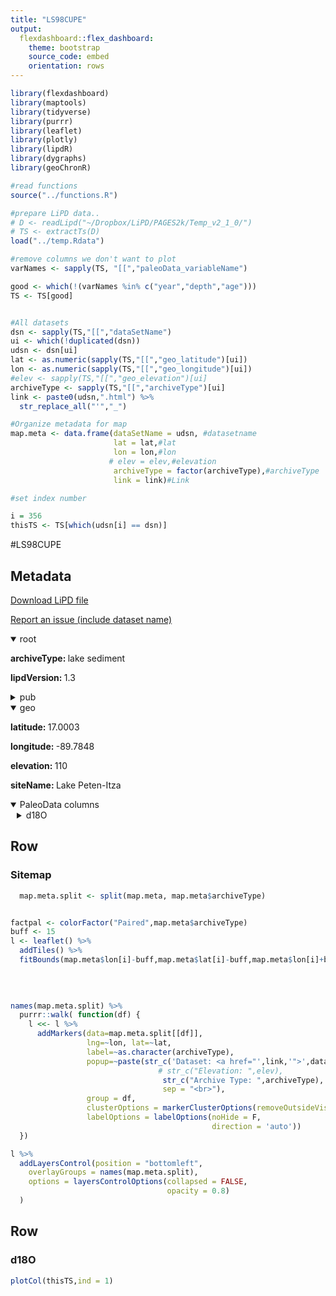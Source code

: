 ```yaml
---
title: "LS98CUPE"
output: 
  flexdashboard::flex_dashboard:
    theme: bootstrap
    source_code: embed
    orientation: rows
---
```


```r
library(flexdashboard)
library(maptools)
library(tidyverse)
library(purrr)
library(leaflet)
library(plotly)
library(lipdR)
library(dygraphs)
library(geoChronR)

#read functions
source("../functions.R")

#prepare LiPD data..
# D <- readLipd("~/Dropbox/LiPD/PAGES2k/Temp_v2_1_0/")
# TS <- extractTs(D)
load("../temp.Rdata")

#remove columns we don't want to plot
varNames <- sapply(TS, "[[","paleoData_variableName")

good <- which(!(varNames %in% c("year","depth","age")))
TS <- TS[good]


#All datasets
dsn <- sapply(TS,"[[","dataSetName")
ui <- which(!duplicated(dsn))
udsn <- dsn[ui]
lat <- as.numeric(sapply(TS,"[[","geo_latitude")[ui])
lon <- as.numeric(sapply(TS,"[[","geo_longitude")[ui])
#elev <- sapply(TS,"[[","geo_elevation")[ui]
archiveType <- sapply(TS,"[[","archiveType")[ui]
link <- paste0(udsn,".html") %>% 
  str_replace_all("'","_")

#Organize metadata for map
map.meta <- data.frame(dataSetName = udsn, #datasetname
                       lat = lat,#lat
                       lon = lon,#lon
                      # elev = elev,#elevation
                       archiveType = factor(archiveType),#archiveType
                       link = link)#Link

#set index number

i = 356
thisTS <- TS[which(udsn[i] == dsn)]
```
#LS98CUPE

Metadata {.sidebar}
-------------------------------------
[Download LiPD file](LS98CUPE.lpd)
            

[Report an issue (include dataset name)](https://github.com/nickmckay/LiPDverse/issues)

<details open style="margin-left: 0px">
<summary>root</summary>
<p style="margin-left: 0px"><strong>archiveType: </strong>lake sediment
<p style="margin-left: 0px"><strong>lipdVersion: </strong>1.3
</details>
<details>
<summary>pub</summary>
<details style="margin-left: 10px">
<summary>pub1</summary>
<p style="margin-left: 10px"><strong>author: </strong>Curtis, Jason H. , Brenner, Mark , Hodell, David A. , Balser, Richard A. , Islebe, Gerald A. , Hooghiemstra, Henry
<p style="margin-left: 10px"><strong>journal: </strong>Journal of Paleolimnology
<p style="margin-left: 10px"><strong>volume: </strong>19
<p style="margin-left: 10px"><strong>pages: </strong>-20
<p style="margin-left: 10px"><strong>pubYear: </strong>1998
<p style="margin-left: 10px"><strong>DOI: </strong>10.1023/A:1007968508262
</details>
</details>
<details open style="margin-left: 0px">
<summary>geo</summary>
<p style="margin-left: 0px"><strong>latitude: </strong>17.0003
<p style="margin-left: 0px"><strong>longitude: </strong>-89.7848
<p style="margin-left: 0px"><strong>elevation: </strong>110
<p style="margin-left: 0px"><strong>siteName: </strong>Lake Peten-Itza
</details>
<details open>
<summary>PaleoData columns</summary>
<details style="margin-left: 10px">
<summary>d18O</summary>
<p style="margin-left: 10px"><strong>TSid: </strong>LS98CUPE
<p style="margin-left: 10px"><strong>variableName: </strong>d18O
<p style="margin-left: 10px"><strong>units: </strong>permil
<p style="margin-left: 10px"><strong>description: </strong>carbonate
<details>
<summary>interpretation</summary>
<details style="margin-left: 20px">
<summary>1</summary>
<p style="margin-left: 20px"><strong>basis: </strong>see above
<p style="margin-left: 20px"><strong>interpDirection: </strong>increase
<p style="margin-left: 20px"><strong>scope: </strong>climate
<p style="margin-left: 20px"><strong>variable: </strong>E/P
</details>
<details style="margin-left: 20px">
<summary>2</summary>
<p style="margin-left: 20px"><strong>basis: </strong>Mean lake water was enriched in 18O by evaporation and was 3.6? greater than mean rainwater.
<p style="margin-left: 20px"><strong>direction: </strong>negative
<p style="margin-left: 20px"><strong>equilibriumEvidence: </strong>Calculated 18O values for aragonite and calcite, precipitated in equilibrium with modern lake water (18Owater = + 2.6‰) at a mean annual temperature of 25 C, yield values of 0.92‰ and 0.78‰, respectively (Craig, 1965; Grossman & Ku, 1981). These theoretical values are close to mean values (0.85‰, 0.47‰, and 0.39‰) for recent samples of Cochliopina sp., Pyrgophorus sp., and C. ilosvayi, respectively. This suggests that all three taxa precipitate carbonate near equilibrium with the water in which they live.
<p style="margin-left: 20px"><strong>inferredMaterial: </strong>lake water
<p style="margin-left: 20px"><strong>integrationTimeUncertaintyType: </strong>Chonology; multiple potential controls on d18O
<p style="margin-left: 20px"><strong>integrationTimeUnits: </strong>years
<p style="margin-left: 20px"><strong>rank: </strong>1
<p style="margin-left: 20px"><strong>scope: </strong>isotope
<p style="margin-left: 20px"><strong>variable: </strong>P_E
</details>
<details style="margin-left: 20px">
<summary>3</summary>
<p style="margin-left: 20px"><strong>basis: </strong>Interpretation of early Holocene (9000 until 7300 14C yrBP) oxygen isotopic results in terms of E/P is at odds with the strong evidence for moist conditions based on the presence of extensive lowland forest. The discrepancy between early Holocene pollen and 18Oresults in the PetenItza core can be reconciled if lakewater 18O is assumed to have been controlled by both regional climate and the changing surface area/volume ratio of the filling lake
<p style="margin-left: 20px"><strong>equilibriumEvidence: </strong>Calculated 18O values for aragonite and calcite, precipitated in equilibrium with modern lake water (18Owater = + 2.6‰) at a mean annual temperature of 25 C, yield values of 0.92‰ and 0.78‰, respectively (Craig, 1965; Grossman & Ku, 1981). These theoretical values are close to mean values (0.85‰, 0.47‰, and 0.39‰) for recent samples of Cochliopina sp., Pyrgophorus sp., and C. ilosvayi, respectively. This suggests that all three taxa precipitate carbonate near equilibrium with the water in which they live.
<p style="margin-left: 20px"><strong>inferredMaterial: </strong>lake water
<p style="margin-left: 20px"><strong>integrationTimeUncertaintyType: </strong>Chonology; multiple potential controls on d18O
<p style="margin-left: 20px"><strong>integrationTimeUnits: </strong>years
<p style="margin-left: 20px"><strong>rank: </strong>2
<p style="margin-left: 20px"><strong>scope: </strong>isotope
<p style="margin-left: 20px"><strong>variable: </strong>area/volume ratio
</details>
<details style="margin-left: 20px">
<summary>4</summary>
<p style="margin-left: 20px"><strong>equilibriumEvidence: </strong>Calculated 18O values for aragonite and calcite, precipitated in equilibrium with modern lake water (18Owater = + 2.6‰) at a mean annual temperature of 25 C, yield values of 0.92‰ and 0.78‰, respectively (Craig, 1965; Grossman & Ku, 1981). These theoretical values are close to mean values (0.85‰, 0.47‰, and 0.39‰) for recent samples of Cochliopina sp., Pyrgophorus sp., and C. ilosvayi, respectively. This suggests that all three taxa precipitate carbonate near equilibrium with the water in which they live.
<p style="margin-left: 20px"><strong>inferredMaterial: </strong>lake water
<p style="margin-left: 20px"><strong>integrationTimeUncertaintyType: </strong>Chonology; multiple potential controls on d18O
<p style="margin-left: 20px"><strong>integrationTimeUnits: </strong>years
<p style="margin-left: 20px"><strong>rank: </strong>3
<p style="margin-left: 20px"><strong>scope: </strong>isotope
<p style="margin-left: 20px"><strong>variable: </strong>Temperature
</details>
</details>
</details>

Row
-----------------------------------------------------------------------

### Sitemap

```r
  map.meta.split <- split(map.meta, map.meta$archiveType)


factpal <- colorFactor("Paired",map.meta$archiveType)
buff <- 15
l <- leaflet() %>% 
  addTiles() %>% 
  fitBounds(map.meta$lon[i]-buff,map.meta$lat[i]-buff,map.meta$lon[i]+buff,map.meta$lat[i]+buff)
  

  
  
names(map.meta.split) %>%
  purrr::walk( function(df) {
    l <<- l %>%
      addMarkers(data=map.meta.split[[df]],
                 lng=~lon, lat=~lat,
                 label=~as.character(archiveType),
                 popup=~paste(str_c('Dataset: <a href="',link,'">',dataSetName,'</a>'),
                                 # str_c("Elevation: ",elev),
                                  str_c("Archive Type: ",archiveType),
                                  sep = "<br>"),
                 group = df,
                 clusterOptions = markerClusterOptions(removeOutsideVisibleBounds = F),
                 labelOptions = labelOptions(noHide = F,
                                             direction = 'auto'))
  })

l %>%
  addLayersControl(position = "bottomleft",
    overlayGroups = names(map.meta.split),
    options = layersControlOptions(collapsed = FALSE,
                                   opacity = 0.8)
  )
```

Row {.tabset .tabset-fade}
-----------------------------------------------------------------------

### d18O
```r
plotCol(thisTS,ind = 1)
```
